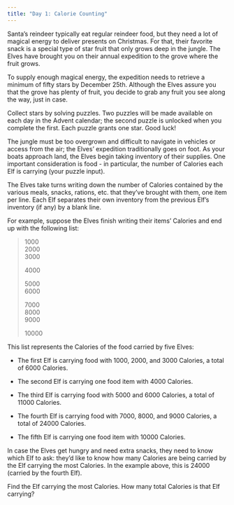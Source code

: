 ```yaml
---
title: "Day 1: Calorie Counting"
---
```


Santa's reindeer typically eat regular reindeer food, but they need a
lot of magical energy to deliver presents on Christmas. For that,
their favorite snack is a special type of star fruit that only grows
deep in the jungle. The Elves have brought you on their annual
expedition to the grove where the fruit grows.

To supply enough magical energy, the expedition needs to retrieve a
minimum of fifty stars by December 25th. Although the Elves assure
you that the grove has plenty of fruit, you decide to grab any fruit
you see along the way, just in case.

Collect stars by solving puzzles. Two puzzles will be made available
on each day in the Advent calendar; the second puzzle is unlocked
when you complete the first. Each puzzle grants one star. Good luck!

The jungle must be too overgrown and difficult to navigate in
vehicles or access from the air; the Elves' expedition traditionally
goes on foot. As your boats approach land, the Elves begin taking
inventory of their supplies. One important consideration is food - in
particular, the number of Calories each Elf is carrying (your puzzle
input).

The Elves take turns writing down the number of Calories contained by
the various meals, snacks, rations, etc. that they've brought with
them, one item per line. Each Elf separates their own inventory from
the previous Elf's inventory (if any) by a blank line.

For example, suppose the Elves finish writing their items' Calories
and end up with the following list:

>1000  
>2000  
>3000  
>  
>4000  
>  
>5000  
>6000  
>  
>7000  
>8000  
>9000  
>  
>10000  

This list represents the Calories of the food carried by five Elves:

- The first Elf is carrying food with 1000, 2000, and 3000 Calories,
a total of 6000 Calories.

- The second Elf is carrying one food item with 4000 Calories.

- The third Elf is carrying food with 5000 and 6000 Calories, a total
of 11000 Calories.

- The fourth Elf is carrying food with 7000, 8000, and 9000 Calories,
a total of 24000 Calories.

- The fifth Elf is carrying one food item with 10000 Calories.

In case the Elves get hungry and need extra snacks, they need to know
which Elf to ask: they'd like to know how many Calories are being
carried by the Elf carrying the most Calories. In the example above,
this is 24000 (carried by the fourth Elf).

Find the Elf carrying the most Calories. How many total Calories is
that Elf carrying?
